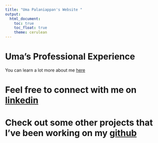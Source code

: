 ```yaml
---
title: "Uma Palaniappan's Website "
output: 
  html_document:
    toc: true
    toc_float: true
    theme: cerulean
---
```


#  Uma's Professional Experience 

You can learn a lot more about me [here](aboutme.html)

# Feel free to connect with me on [linkedin](https://www.linkedin.com/in/uma-palaniappan/)

# Check out some other projects that I've been working on my [github](https://github.com/unp2000/)
